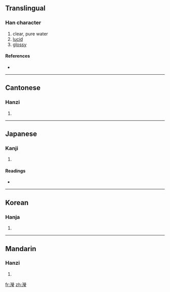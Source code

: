 {{also|滢}}
==Translingual==

===Han character===
{{Han char|rn=85|rad=水|as=15|sn=18|four=3911<sub>3</sub>|canj=水火火戈 (EFFI)}}

# clear, pure water
# [[lucid]]
# [[glossy]]

====References====
* {{Han ref|kx=0658.300|dkj=18587|dj=1068.260|hdz=31780.120|uh=7005|ud=28677|bh=EFEF|bd=61423}}

----

==Cantonese==

===Hanzi===
{{yue-hanzi|jyut=|y=ying4|sim=滢}}

# {{defn|Cantonese}}

----

==Japanese==

===Kanji===
{{ja-kanji|grade=|rs=水15}}

# {{defn|Japanese}}

====Readings====
* {{ja-readings|on=[[えい]] (ei), [[よう]] (yō), [[けい]] (kei), [[きょう]] (kyō)|kun=[[おがわ]] (ogawa)}}

----

==Korean==

===Hanja===
{{ko-hanja|hangeul=형|eumhun=|rv=hyeong|mr=hyŏng|y=hyeng}}

# {{defn|Korean}}

----

==Mandarin==

===Hanzi===
{{cmn-hanzi|sim=滢|pin=[[yìng]] ([[ying4]])|wg=ying<sup>4</sup>}}

# {{defn|Mandarin}}

[[fr:瀅]]
[[zh:瀅]]
